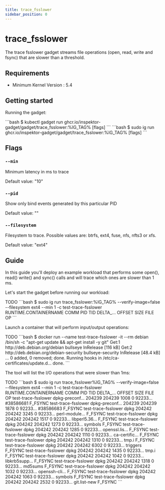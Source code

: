 ```yaml
---
title: trace_fsslower
sidebar_position: 0
---
```



# trace_fsslower

The trace fsslower gadget streams file operations (open, read, write and fsync)
that are slower than a threshold.

## Requirements

- Minimum Kernel Version : 5.4

## Getting started

Running the gadget:

<Tabs groupId="env">
  <TabItem value="kubectl-gadget" label="kubectl gadget">
```bash
$ kubectl gadget run ghcr.io/inspektor-gadget/gadget/trace_fsslower:%IG_TAG% [flags]
```
  </TabItem>

  <TabItem value="ig" label="ig">
```bash
$ sudo ig run ghcr.io/inspektor-gadget/gadget/trace_fsslower:%IG_TAG% [flags]
```
  </TabItem>
</Tabs>

## Flags

### `--min`

Minimum latency in ms to trace

Default value: "10"

### `--pid`

Show only bind events generated by this particular PID

Default value: ""

### `--filesystem`

Filesystem to trace. Possible values are: btrfs, ext4, fuse, nfs, nfts3 or xfs.

Default value: "ext4"

## Guide

In this guide you'll deploy an example workload that performs some open(),
read() write() and sync() calls and will trace which ones are slower than 1 ms.

Let's start the gadget before running our workload:

<Tabs groupId="env">
  <TabItem value="kubectl-gadget" label="kubectl gadget">
TODO
  </TabItem>

  <TabItem value="ig" label="ig">
```bash
$ sudo ig run trace_fsslower:%IG_TAG%  --verify-image=false --filesystem ext4 --min 1 -c test-trace-fsslower
RUNTIME.CONTAINERNAME     COMM                 PID        TID DELTA_… OFFSET   SIZE FILE         OP
```
  </TabItem>
</Tabs>


Launch a container that will perform input/output operations:

<Tabs groupId="env">
  <TabItem value="kubectl-gadget" label="kubectl gadget">
TODO
  </TabItem>

  <TabItem value="ig" label="ig">
```bash
$ docker run --name test-trace-fsslower -it --rm debian /bin/sh -c "apt-get update && apt-get install -y git"
Get:1 http://deb.debian.org/debian bullseye InRelease [116 kB]
Get:2 http://deb.debian.org/debian-security bullseye-security InRelease [48.4 kB]
...
0 added, 0 removed; done.
Running hooks in /etc/ca-certificates/update.d...
done.
```
  </TabItem>
</Tabs>

The tool will list the I/O operations that were slower than 1ms:

<Tabs groupId="env">
  <TabItem value="kubectl-gadget" label="kubectl gadget">
TODO
  </TabItem>

  <TabItem value="ig" label="ig">
```bash
$ sudo ig run trace_fsslower%IG_TAG% --verify-image=false --filesystem ext4 --min 1 -c test-trace-fsslower
RUNTIME.CONTAINERNAME     COMM                 PID        TID DELTA_… OFFSET   SIZE FILE         OP
test-trace-fsslower       dpkg-preconf…     204239     204239    1008      0 92233… #38586681    F_FSYNC
test-trace-fsslower       dpkg-preconf…     204239     204239    1878      0 92233… #38586683    F_FSYNC
test-trace-fsslower       dpkg              204242     204242    3245      0 92233… perl-module… F_FSYNC
test-trace-fsslower       dpkg              204242     204242    1517      0 92233… libperl5.36… F_FSYNC
test-trace-fsslower       dpkg              204242     204242    1273      0 92233… symbols      F_FSYNC
test-trace-fsslower       dpkg              204242     204242    1285      0 92233… openssl.lis… F_FSYNC
test-trace-fsslower       dpkg              204242     204242    1110      0 92233… ca-certific… F_FSYNC
test-trace-fsslower       dpkg              204242     204242    1310      0 92233… tmp.i        F_FSYNC
test-trace-fsslower       dpkg              204242     204242    6302      0 92233… triggers     F_FSYNC
test-trace-fsslower       dpkg              204242     204242    1435      0 92233… tmp.i        F_FSYNC
test-trace-fsslower       dpkg              204242     204242    1042      0 92233… libkrb5supp… F_FSYNC
test-trace-fsslower       dpkg              204242     204242    1318      0 92233… md5sums      F_FSYNC
test-trace-fsslower       dpkg              204242     204242    1032      0 92233… openssh-cli… F_FSYNC
test-trace-fsslower       dpkg              204242     204242    1063      0 92233… symbols      F_FSYNC
test-trace-fsslower       dpkg              204242     204242    2532      0 92233… git.list-new F_FSYNC
```
  </TabItem>
</Tabs>
